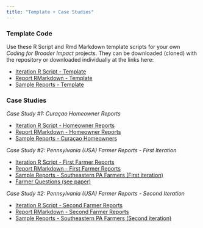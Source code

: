 ```yaml
---
title: "Template + Case Studies"
---
```


### **Template Code**
Use these R Script and Rmd Markdown template scripts for your own _Coding for Broader Impact_ projects. They can be downloaded (cloned) with the repository or downloaded individually at the links here:  

  * [Iteration R Script - Template](https://github.com/dbturner/c4bi/blob/main/report_code/template/template_rScript.R)  
  * [Report RMarkdown - Template](https://github.com/dbturner/c4bi/blob/main/report_code/template/template_rmd.Rmd)  
  * [Sample Reports - Template](https://dbturner.github.io/c4bi/articles/template_examples_vignette.html)  
  
  
### **Case Studies**
_Case Study #1: Curaçao Homeowner Reports_  

  * [Iteration R Script - Homeowner Reports](https://github.com/dbturner/c4bi/blob/main/report_code/homeowner_reports/homeownerReports_rScript.R)  
  * [Report RMarkdown - Homeowner Reports](https://github.com/dbturner/c4bi/blob/main/report_code/homeowner_reports/homeownerReports_rmd.Rmd)  
  * [Sample Reports - Curaçao Homeowners](https://dbturner.github.io/c4bi/articles/homeownerReport1_examples_vignette.html)


  
_Case Study #2: Pennsylvania (USA) Farmer Reports - First Iteration_  

  * [Iteration R Script - First Farmer Reports](https://github.com/dbturner/c4bi/blob/main/report_code/farmer_reports_iter1/farmerReports1_rScript.R)  
  * [Report RMarkdown - First Farmer Reports](https://github.com/dbturner/c4bi/blob/main/report_code/farmer_reports_iter1/farmerReports1_rmd.Rmd)  
  * [Sample Reports - Southeastern PA Farmers (First iteration)](https://dbturner.github.io/c4bi/articles/farmerReport1_examples_vignette.html)  
  * [Farmer Questions (see paper)](https://dbturner.github.io/c4bi/articles/farmer_questions_vignette.html)

_Case Study #2: Pennsylvania (USA) Farmer Reports - Second Iteration_  
  
  * [Iteration R Script - Second Farmer Reports](https://github.com/dbturner/c4bi/blob/main/report_code/farmer_reports_iter2/farmerReports2_rScript.R)  
  * [Report RMarkdown - Second Farmer Reports](https://github.com/dbturner/c4bi/blob/main/report_code/farmer_reports_iter2/farmerReports2_rmd.Rmd)  
  * [Sample Reports - Southeastern PA Farmers (Second iteration)](https://dbturner.github.io/c4bi/articles/farmerReport2_examples_vignette.html)  
